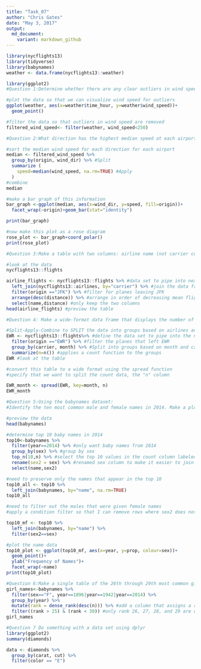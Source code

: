 ```yaml
---
title: "Task_07"
author: "Chris Gates"
date: "May 3, 2017"
output: 
  md_document:
    variant: markdown_github
---
```

```R
library(nycflights13)
library(tidyverse)
library(babynames)
weather <- data.frame(nycflights13::weather)

library(ggplot2)
#Question 1:Determine whether there are any clear outliers in wind speed (wind_speed) that should be rejected. If so, filter those bad point(s) and proceed.

#plot the data so that we can visualize wind speed for outliers
ggplot(weather, aes(x=weather$time_hour, y=weather$wind_speed))+
  geom_point()

#filter the data so that outliers in wind speed are removed  
filtered_wind_speed<- filter(weather, wind_speed<250)

#Question 2:What direction has the highest median speed at each airport? Make a table and a plot of median wind speed by direction, for each airport.

#sort the median wind speed for each direction for each airport
median <- filtered_wind_speed %>%
  group_by(origin, wind_dir) %>% #Split
  summarize (
    speed=median(wind_speed, na.rm=TRUE) #Apply
  )
#combine
median

#make a bar graph of this information
bar_graph <-ggplot(median, aes(x=wind_dir, y=speed, fill=origin))+
  facet_wrap(~origin)+geom_bar(stat="identity")

print(bar_graph)

#now make this plot as a rose diagram
rose_plot <- bar_graph+coord_polar()
print(rose_plot)

#Question 3:Make a table with two columns: airline name (not carrier code) and median distance flown from JFK airport. The table should be arranged in order of decreasing mean flight distance.

#look at the data
nycflights13::flights

airline_flights <- nycflights13::flights %>% #data set to pipe into next step
  left_join(nycflights13::airlines, by="carrier") %>% #join the data frames using carrier
  filter(origin =="JFK") %>% #filter for planes leaving JFK
  arrange(desc(distance)) %>% #arrange in order of decreasing mean flight distance
  select(name,distance) #only keep the two columns
head(airline_flights) #preview the table

#Question 4: Make a wide-format data frame that displays the number of flights that leave Newark ("EWR") airport each month, from each airline.

#Split-Apply-Combine to SPLIT the data into groups based on airlines and month and filter to only use EWR data, APPLY the mean function to the data, and COMBINE the data into a wise format table.
EWR <- nycflights13::flights%>% #define the data set to pipe into the next step
  filter(origin =="EWR") %>% #filter the planes that left EWR
  group_by(carrier, month) %>% #Split into groups based on month and carrier
  summarize(n=n()) #applies a count function to the groups
EWR #look at the table

#convert this table to a wide format using the spread function
#specify that we want to split the count data, the "n" column

EWR_month <- spread(EWR, key=month, n)
EWR_month

#Question 5:Using the babynames dataset:
#Identify the ten most common male and female names in 2014. Make a plot of their frequency (prop) since 1880. (This may require two separate piped statements).

#preview the data
head(babynames)

#determine top 10 baby names in 2014
top10<-babynames %>% 
  filter(year==2014) %>% #only want baby names from 2014
  group_by(sex) %>% #group by sex
  top_n(10,n) %>% #select the top 10 values in the count column labeled n
  rename(sex2 = sex) %>% #renamed sex column to make it easier to join in the next step
  select(name,sex2) 

#need to preserve only the names that appear in the top 10
top10_all <- top10 %>%
  left_join(babynames, by="name", na.rm=TRUE)
top10_all

#need to filter out the males that were given female names
#apply a condition filter so that I can remove rows where sex2 does not equal sex

top10_mf <- top10 %>%
  left_join(babynames, by="name") %>%
  filter(sex2==sex)

#plot the name data
top10_plot <- ggplot(top10_mf, aes(x=year, y=prop, colour=sex))+
  geom_point()+
  ylab("Frequency of Names")+
  facet_wrap(~name)
print(top10_plot)

#Question 6:Make a single table of the 26th through 29th most common girls names in the year 1896, 1942, and 2016
girl_names<-babynames %>%
  filter(sex=="F", year==1896|year==1942|year==2014) %>%
  group_by(year) %>%
  mutate(rank = dense_rank(desc(n))) %>% #add a column that assigns a rank to the count column 
  filter((rank > 25) & (rank < 30)) #only rank 26, 27, 28, and 29 are displayed
girl_names

#Question 7 Do something with a data set using dplyr
library(ggplot2)
summary(diamonds)

data <- diamonds %>%
  group_by(carat, cut) %>%
  filter(color == "E")
```
